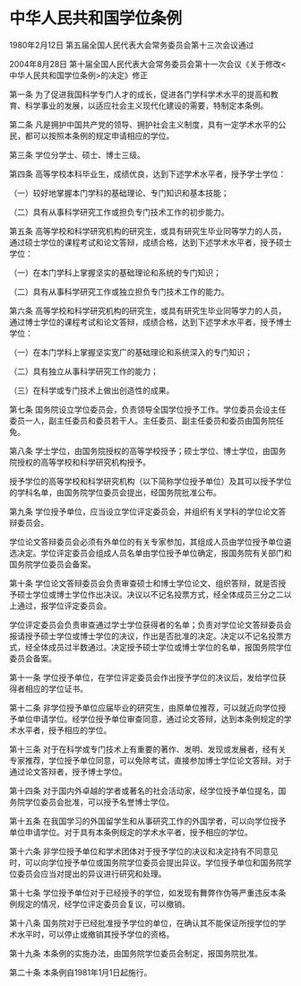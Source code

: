 # 中华人民共和国学位条例

1980年2月12日 第五届全国人民代表大会常务委员会第十三次会议通过

2004年8月28日 第十届全国人民代表大会常务委员会第十一次会议《关于修改<中华人民共和国学位条例>的决定》修正

  

第一条 为了促进我国科学专门人才的成长，促进各门学科学术水平的提高和教育、科学事业的发展，以适应社会主义现代化建设的需要，特制定本条例。

第二条 凡是拥护中国共产党的领导、拥护社会主义制度，具有一定学术水平的公民，都可以按照本条例的规定申请相应的学位。

第三条 学位分学士、硕士、博士三级。

第四条 高等学校本科毕业生，成绩优良，达到下述学术水平者，授予学士学位：

（一）较好地掌握本门学科的基础理论、专门知识和基本技能；

（二）具有从事科学研究工作或担负专门技术工作的初步能力。

第五条 高等学校和科学研究机构的研究生，或具有研究生毕业同等学力的人员，通过硕士学位的课程考试和论文答辩，成绩合格，达到下述学术水平者，授予硕士学位：

（一）在本门学科上掌握坚实的基础理论和系统的专门知识；

（二）具有从事科学研究工作或独立担负专门技术工作的能力。

第六条 高等学校和科学研究机构的研究生，或具有研究生毕业同等学力的人员，通过博士学位的课程考试和论文答辩，成绩合格，达到下述学术水平者，授予博士学位：

（一）在本门学科上掌握坚实宽广的基础理论和系统深入的专门知识；

（二）具有独立从事科学研究工作的能力；

（三）在科学或专门技术上做出创造性的成果。

第七条 国务院设立学位委员会，负责领导全国学位授予工作。学位委员会设主任委员一人，副主任委员和委员若干人。主任委员、副主任委员和委员由国务院任免。

第八条 学士学位，由国务院授权的高等学校授予；硕士学位、博士学位，由国务院授权的高等学校和科学研究机构授予。

授予学位的高等学校和科学研究机构（以下简称学位授予单位）及其可以授予学位的学科名单，由国务院学位委员会提出，经国务院批准公布。

第九条 学位授予单位，应当设立学位评定委员会，并组织有关学科的学位论文答辩委员会。

学位论文答辩委员会必须有外单位的有关专家参加，其组成人员由学位授予单位遴选决定。学位评定委员会组成人员名单由学位授予单位确定，报国务院有关部门和国务院学位委员会备案。

第十条 学位论文答辩委员会负责审查硕士和博士学位论文、组织答辩，就是否授予硕士学位或博士学位作出决议。决议以不记名投票方式，经全体成员三分之二以上通过，报学位评定委员会。

学位评定委员会负责审查通过学士学位获得者的名单；负责对学位论文答辩委员会报请授予硕士学位或博士学位的决议，作出是否批准的决定。决定以不记名投票方式，经全体成员过半数通过。决定授予硕士学位或博士学位的名单，报国务院学位委员会备案。

第十一条 学位授予单位，在学位评定委员会作出授予学位的决议后，发给学位获得者相应的学位证书。

第十二条 非学位授予单位应届毕业的研究生，由原单位推荐，可以就近向学位授予单位申请学位。经学位授予单位审查同意，通过论文答辩，达到本条例规定的学术水平者，授予相应的学位。

第十三条 对于在科学或专门技术上有重要的著作、发明、发现或发展者，经有关专家推荐，学位授予单位同意，可以免除考试，直接参加博士学位论文答辩。对于通过论文答辩者，授予博士学位。

第十四条 对于国内外卓越的学者或著名的社会活动家，经学位授予单位提名，国务院学位委员会批准，可以授予名誉博士学位。

第十五条 在我国学习的外国留学生和从事研究工作的外国学者，可以向学位授予单位申请学位。对于具有本条例规定的学术水平者，授予相应的学位。

第十六条 非学位授予单位和学术团体对于授予学位的决议和决定持有不同意见时，可以向学位授予单位或国务院学位委员会提出异议。学位授予单位和国务院学位委员会应当对提出的异议进行研究和处理。

第十七条 学位授予单位对于已经授予的学位，如发现有舞弊作伪等严重违反本条例规定的情况，经学位评定委员会复议，可以撤销。

第十八条 国务院对于已经批准授予学位的单位，在确认其不能保证所授学位的学术水平时，可以停止或撤销其授予学位的资格。

第十九条 本条例的实施办法，由国务院学位委员会制定，报国务院批准。

第二十条 本条例自1981年1月1日起施行。